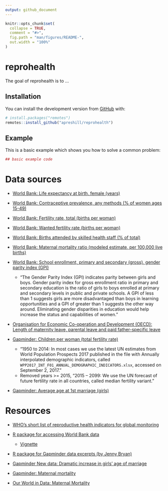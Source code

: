 ```yaml
---
output: github_document
---
```


<!-- README.md is generated from README.Rmd. Please edit that file -->

```r
knitr::opts_chunk$set(
  collapse = TRUE,
  comment = "#>",
  fig.path = "man/figures/README-",
  out.width = "100%"
)
```
# reprohealth

The goal of reprohealth is to ...

## Installation

<!--You can install the released version of reprohealth from [CRAN](https://CRAN.R-project.org) with:

``` r
install.packages("reprohealth")
```
-->
You can install the development version from [GitHub](https://github.com/) with:

``` r
# install.packages("remotes")
remotes::install_github("apreshill/reprohealth")
```
## Example

This is a basic example which shows you how to solve a common problem:

```r
## basic example code
```



# Data sources

- [World Bank: Life expectancy at birth, female (years)](https://data.worldbank.org/indicator/SP.DYN.LE00.FE.IN)

- [World Bank: Contraceptive prevalence, any methods (% of women ages 15-49)](https://data.worldbank.org/indicator/SP.DYN.CONU.ZS)

- [World Bank: Fertility rate, total (births per woman)](https://data.worldbank.org/indicator/SP.DYN.TFRT.IN)

- [World Bank: Wanted fertility rate (births per woman)](https://data.worldbank.org/indicator/SP.DYN.WFRT)

- [World Bank: Births attended by skilled health staff (% of total)](https://data.worldbank.org/indicator/SH.STA.BRTC.ZS)

- [World Bank: Maternal mortality ratio (modeled estimate, per 100,000 live births)](https://data.worldbank.org/indicator/SH.STA.MMRT)

- [World Bank: School enrollment, primary and secondary (gross), gender parity index (GPI)](https://data.worldbank.org/indicator/SE.ENR.PRSC.FM.ZS)
  - "The Gender Parity Index (GPI) indicates parity between girls and boys. Gender parity index for gross enrollment ratio in primary and secondary education is the ratio of girls to boys enrolled at primary and secondary levels in public and private schools. A GPI of less than 1 suggests girls are more disadvantaged than boys in learning opportunities and a GPI of greater than 1 suggests the other way around. Eliminating gender disparities in education would help increase the status and capabilities of women."
  
- [Organisation for Economic Co-operation and Development (OECD): Length of maternity leave, parental leave and paid father-specific leave](http://www.oecd.org/gender/data/length-of-maternity-leave-parental-leave-and-paid-father-specific-leave.htm)

- [Gapminder: Children per woman (total fertility rate)](https://www.gapminder.org/data/documentation/gd008/)
    - "1950 to 2014: In most cases we use the latest UN estimates from World Population Prospects 2017 published in the file with Annually interpolated demographic indicators, called `WPP2017_INT_F01_ANNUAL_DEMOGRAPHIC_INDICATORS.xlsx`, accessed on September 2, 2017."
    - Removed years >= 2015, "2015 – 2099: We use the UN forecast of future fertility rate in all countries, called median fertility variant."

- [Gapminder: Average age at 1st marriage (girls)](https://www.gapminder.org/data/documentation/gd009/)

# Resources

- [WHO's short list of reproductive health indicators for global monitoring](https://www.measureevaluation.org/prh/rh_indicators/family-planning/global/whos-short-list-of-reproductive-health-indicators-for-global-monitoring)

- [R package for accessing World Bank data](https://cran.r-project.org/web/packages/wbstats/)
  - [Vignette](https://cran.r-project.org/web/packages/wbstats/vignettes/Using_the_wbstats_package.html)

- [R package for Gapminder data excerpts (by Jenny Bryan)](https://github.com/jennybc/gapminder)

- [Gapminder New data: Dramatic increase in girls’ age of marriage](https://www.gapminder.org/data-blog/dramatic-changes-in-girls’-age-at-first-marriage/)

- [Gapminder: Maternal mortality](https://www.gapminder.org/news/gapcast-7-maternal-mortality/)

- [Our World in Data: Maternal Mortality](https://ourworldindata.org/maternal-mortality)
